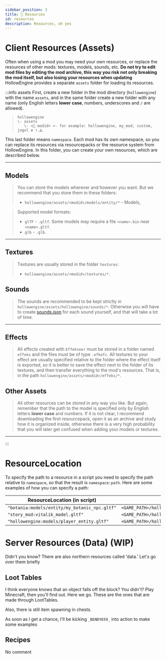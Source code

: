 ```yaml
---
sidebar_position: 3
title: 📁 Resources
id: resources
description: Resources, oh yes
---
```


# Client Resources (Assets)
Often when using a mod you may need your own resources, or replace the resources of other mods: textures, models, sounds, etc.
**Do not try to edit mod files by editing the mod archive, this way you risk not only breaking the mod itself, but also losing your resources when updating**
HollowEngine provides a separate `assets` folder for loading its resources.

:::info assets
First, create a new folder in the mod directory (`hollowengine`) with the name `assets`, and in the same folder create a new folder with any name (only English letters **lower case**, numbers, underscores and `/` are allowed).
> ```
> hollowengine
> \- assets
>    \- <📁 modid> <- for example: hollowengine, my_mod, custom, jogol и т.д.
> ```
This last folder means `namespace`. Each mod has its own namespace, so you can replace its resources via resourcepacks or the resource system from HollowEngine.
In this folder, you can create your own resources, which are described below.

---

## Models

> You can store the models wherever and however you want. But we recommend that you store them in these folders:
> - `hollowengine/assets/<modid>/models/entity/*` - Models,

> Supported model formats:  
> - `glTF` - `.gltf`. Some models may require a file `<name>.bin` near `<name>.gltf`.
> - `glb` - `.glb`.

---

## Textures

> Тextures are usually stored in the folder `textures`:
> - `hollowengine/assets/<modid>/textures/*`.


## Sounds
> The sounds are recommended to be kept strictly in `hollowengine/assets/hollowengine/sounds/*`. Otherwise you will have to create [sounds.json](https://minecraft.fandom.com/ru/wiki/Sounds.json) for each sound yourself, and that will take a lot of time.

---

## Effects 

> All effects created with `Effekseer` must be stored in a folder named `effeks` and the files must be of type `.efkefc`.
> All textures to your effect are usually specified relative to the folder where the effect itself is exported, so it is better to save the effect next to the folder of its textures, and then transfer everything to the mod's resources.
> That is, in the path `hollowengine/assets/<modid>/effeks/*`.

## Other Assets

> All other resources can be stored in any way you like. But again, remember that the path to the model is specified only by English letters **lower case** and numbers. If it is not clear, I recommend downloading the first resourcepack, open it as an archive and study how it is organized inside, otherwise there is a very high probability that you will later get confused when adding your models or textures.

---
:::

# ResourceLocation

To specify the path to a resource in a script you need to specify the path relative to `namespace`, so that the result is `namespace:path`. Here are some examples of how you can specify a path:

| ResourceLocation (in script) | Path to resource (in explorer) |
| --- | --- |
| `"botania:models/entity/my_botanic_npc.gltf"` | `<GAME_PATH>/hollowengine/assets/botania/models/entity/my_botanic_npc.gltf` |
| `"story_mod:vitalik_model.gltf"` | `<GAME_PATH>/hollowengine/assets/story_mod/vitalik_model.gltf` |
| `"hollowengine:models/player_entity.gltf"` | `<GAME_PATH>/hollowengine/assets/hollowengine/models/player_entity.gltf` |

# Server Resources (Data) (WIP)
Didn't you know? There are also northern resources called 'data.'
Let's go over them briefly

## Loot Tables
I think everyone knows that an object falls off the block? You didn't? Play Minecraft, then you'll find out.
Here we go. These are the ones that are made through LootTables. 

Also, there is still item spawning in chests.

As soon as I get a chance, I'll be kicking `_BENDY659_` into action to make some examples

## Recipes
No comment
